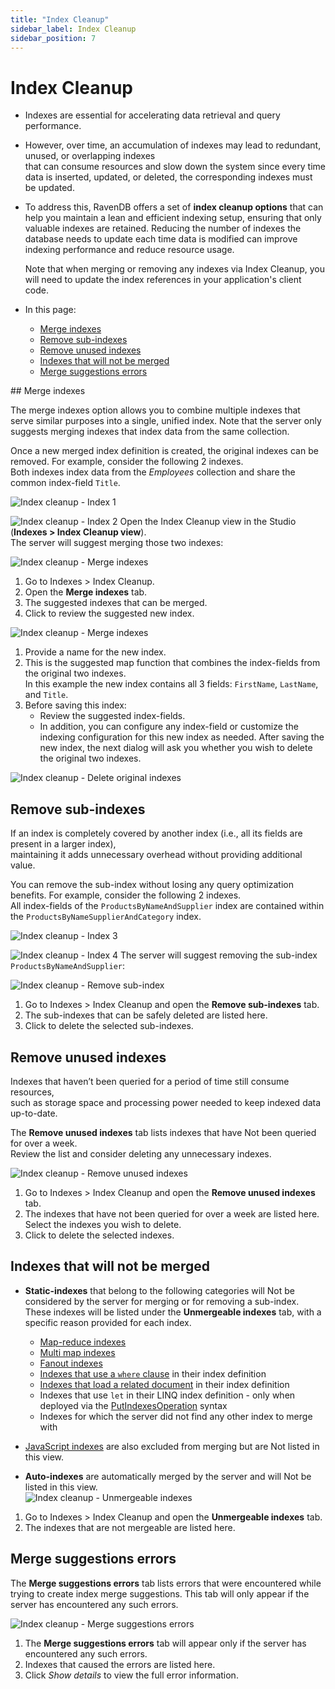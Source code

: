 ```yaml
---
title: "Index Cleanup"
sidebar_label: Index Cleanup
sidebar_position: 7
---
```



# Index Cleanup
<Admonition type="note" title="Note">

* Indexes are essential for accelerating data retrieval and query performance.
 
* However, over time, an accumulation of indexes may lead to redundant, unused, or overlapping indexes  
  that can consume resources and slow down the system since every time data is inserted, updated, or deleted, the corresponding indexes must be updated.

* To address this, RavenDB offers a set of **index cleanup options** that can help you maintain a lean and efficient indexing setup, ensuring that only valuable indexes are retained.
  Reducing the number of indexes the database needs to update each time data is modified can improve indexing performance and reduce resource usage.
 
    <Admonition type="warning" title="Warning">
    Note that when merging or removing any indexes via Index Cleanup,  
    you will need to update the index references in your application's client code.
    </Admonition>

* In this page:  
  * [Merge indexes](../../../studio/database/indexes/index-cleanup#merge-indexes)  
  * [Remove sub-indexes](../../../studio/database/indexes/index-cleanup#remove-sub-indexes)  
  * [Remove unused indexes](../../../studio/database/indexes/index-cleanup#remove-unused-indexes)  
  * [Indexes that will not be merged](../../../studio/database/indexes/index-cleanup#indexes-that-will-not-be-merged)  
  * [Merge suggestions errors](../../../studio/database/indexes/index-cleanup#merge-suggestions-errors)  

</Admonition>
## Merge indexes

The merge indexes option allows you to combine multiple indexes that serve similar purposes into a single, unified index.
Note that the server only suggests merging indexes that index data from the same collection.

Once a new merged index definition is created, the original indexes can be removed.
For example, consider the following 2 indexes.  
Both indexes index data from the _Employees_ collection and share the common index-field `Title`.

![Index cleanup - Index 1](./assets/index-cleanup-1.png)

![Index cleanup - Index 2](./assets/index-cleanup-2.png)
Open the Index Cleanup view in the Studio (**Indexes &gt; Index Cleanup view**).  
The server will suggest merging those two indexes:

![Index cleanup - Merge indexes](./assets/index-cleanup-3.png)

1. Go to Indexes &gt; Index Cleanup.
2. Open the **Merge indexes** tab.
3. The suggested indexes that can be merged.
4. Click to review the suggested new index.

![Index cleanup - Merge indexes](./assets/index-cleanup-4.png)

1. Provide a name for the new index.
2. This is the suggested map function that combines the index-fields from the original two indexes.  
   In this example the new index contains all 3 fields: `FirstName`, `LastName`, and `Title`.
3. Before saving this index:  
   * Review the suggested index-fields.     
   * In addition, you can configure any index-field or customize the indexing configuration for this new index as needed.
After saving the new index, the next dialog will ask you whether you wish to delete the original two indexes.

![Index cleanup - Delete original indexes](./assets/index-cleanup-5.png)



## Remove sub-indexes

If an index is completely covered by another index (i.e., all its fields are present in a larger index),  
maintaining it adds unnecessary overhead without providing additional value.

You can remove the sub-index without losing any query optimization benefits.
For example, consider the following 2 indexes.  
All index-fields of the `ProductsByNameAndSupplier` index are contained within the `ProductsByNameSupplierAndCategory` index.

![Index cleanup - Index 3](./assets/index-cleanup-6.png)

![Index cleanup - Index 4](./assets/index-cleanup-7.png)
The server will suggest removing the sub-index `ProductsByNameAndSupplier`:

![Index cleanup - Remove sub-index](./assets/index-cleanup-8.png)

1. Go to Indexes &gt; Index Cleanup and open the **Remove sub-indexes** tab.
2. The sub-indexes that can be safely deleted are listed here.
3. Click to delete the selected sub-indexes.



## Remove unused indexes

Indexes that haven’t been queried for a period of time still consume resources,  
such as storage space and processing power needed to keep indexed data up-to-date.

The **Remove unused indexes** tab lists indexes that have Not been queried for over a week.  
Review the list and consider deleting any unnecessary indexes.

![Index cleanup - Remove unused indexes](./assets/index-cleanup-9.png)

1. Go to Indexes &gt; Index Cleanup and open the **Remove unused indexes** tab.
2. The indexes that have not been queried for over a week are listed here.  
   Select the indexes you wish to delete.
3. Click to delete the selected indexes.



## Indexes that will not be merged

* **Static-indexes** that belong to the following categories will Not be considered by the server for merging or for removing a sub-index.
  These indexes will be listed under the **Unmergeable indexes** tab, with a specific reason provided for each index.
   * [Map-reduce indexes](../../../indexes/map-reduce-indexes)
   * [Multi map indexes](../../../indexes/multi-map-indexes)
   * [Fanout indexes](../../../indexes/indexing-nested-data#fanout-index---multiple-index-entries-per-document)
   * [Indexes that use a `where` clause](../../../indexes/map-indexes#filtering-data-within-fields) in their index definition
   * [Indexes that load a related document](../../../indexes/indexing-related-documents) in their index definition
   * Indexes that use `let` in their LINQ index definition - only when deployed via the [PutIndexesOperation](../../../client-api/operations/maintenance/indexes/put-indexes#put-indexes-operation-with-indexdefinition) syntax
   * Indexes for which the server did not find any other index to merge with

* [JavaScript indexes](../../../indexes/javascript-indexes) are also excluded from merging but are Not listed in this view.

* **Auto-indexes** are automatically merged by the server and will Not be listed in this view.  
![Index cleanup - Unmergeable indexes](./assets/index-cleanup-10.png)

1. Go to Indexes &gt; Index Cleanup and open the **Unmergeable indexes** tab.
2. The indexes that are not mergeable are listed here.



## Merge suggestions errors

The **Merge suggestions errors** tab lists errors that were encountered while trying to create index merge suggestions.
This tab will only appear if the server has encountered any such errors.

![Index cleanup - Merge suggestions errors](./assets/index-cleanup-11.png)

1. The **Merge suggestions errors** tab will appear only if the server has encountered any such errors.
2. Indexes that caused the errors are listed here.
3. Click _Show details_ to view the full error information.



